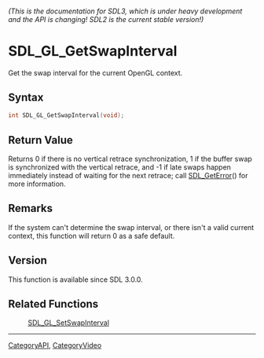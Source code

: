 ====== (This is the documentation for SDL3, which is under heavy development and the API is changing! SDL2 is the current stable version!) ======
= SDL_GL_GetSwapInterval =

Get the swap interval for the current OpenGL context.

== Syntax ==

<syntaxhighlight lang='c'>
int SDL_GL_GetSwapInterval(void);
</syntaxhighlight>

== Return Value ==

Returns 0 if there is no vertical retrace synchronization, 1 if the buffer
swap is synchronized with the vertical retrace, and -1 if late swaps happen
immediately instead of waiting for the next retrace; call
[[SDL_GetError]]() for more information.

== Remarks ==

If the system can't determine the swap interval, or there isn't a valid
current context, this function will return 0 as a safe default.

== Version ==

This function is available since SDL 3.0.0.

== Related Functions ==

:[[SDL_GL_SetSwapInterval]]

----
[[CategoryAPI]], [[CategoryVideo]]


